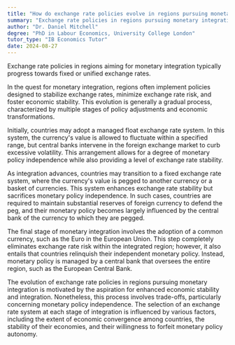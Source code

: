 ```yaml
---
title: "How do exchange rate policies evolve in regions pursuing monetary integration?"
summary: "Exchange rate policies in regions pursuing monetary integration typically evolve towards fixed or unified exchange rates."
author: "Dr. Daniel Mitchell"
degree: "PhD in Labour Economics, University College London"
tutor_type: "IB Economics Tutor"
date: 2024-08-27
---
```


Exchange rate policies in regions aiming for monetary integration typically progress towards fixed or unified exchange rates.

In the quest for monetary integration, regions often implement policies designed to stabilize exchange rates, minimize exchange rate risk, and foster economic stability. This evolution is generally a gradual process, characterized by multiple stages of policy adjustments and economic transformations.

Initially, countries may adopt a managed float exchange rate system. In this system, the currency's value is allowed to fluctuate within a specified range, but central banks intervene in the foreign exchange market to curb excessive volatility. This arrangement allows for a degree of monetary policy independence while also providing a level of exchange rate stability.

As integration advances, countries may transition to a fixed exchange rate system, where the currency's value is pegged to another currency or a basket of currencies. This system enhances exchange rate stability but sacrifices monetary policy independence. In such cases, countries are required to maintain substantial reserves of foreign currency to defend the peg, and their monetary policy becomes largely influenced by the central bank of the currency to which they are pegged.

The final stage of monetary integration involves the adoption of a common currency, such as the Euro in the European Union. This step completely eliminates exchange rate risk within the integrated region; however, it also entails that countries relinquish their independent monetary policy. Instead, monetary policy is managed by a central bank that oversees the entire region, such as the European Central Bank.

The evolution of exchange rate policies in regions pursuing monetary integration is motivated by the aspiration for enhanced economic stability and integration. Nonetheless, this process involves trade-offs, particularly concerning monetary policy independence. The selection of an exchange rate system at each stage of integration is influenced by various factors, including the extent of economic convergence among countries, the stability of their economies, and their willingness to forfeit monetary policy autonomy.
    